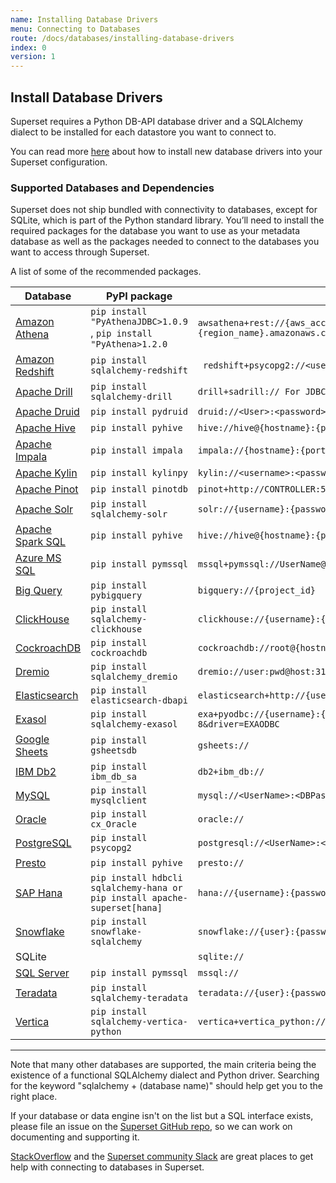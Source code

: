 ```yaml
---
name: Installing Database Drivers
menu: Connecting to Databases
route: /docs/databases/installing-database-drivers
index: 0
version: 1
---
```


## Install Database Drivers

Superset requires a Python DB-API database driver and a SQLAlchemy dialect to be installed for each datastore you want to connect to.

You can read more [here](/docs/databases/dockeradddrivers) about how to install new database drivers into your Superset configuration.

### Supported Databases and Dependencies

Superset does not ship bundled with connectivity to databases, except for SQLite, which is part of the Python standard library. You’ll need to install the required packages for the database you want to use as your metadata database as well as the packages needed to connect to the databases you want to access through Superset.

A list of some of the recommended packages.

| Database | PyPI package | Connection String  |
| --- | --- | --- |
|[Amazon Athena](/docs/databases/athena)|```pip install "PyAthenaJDBC>1.0.9``` , ```pip install "PyAthena>1.2.0``` | ```awsathena+rest://{aws_access_key_id}:{aws_secret_access_key}@athena.{region_name}.amazonaws.com/{ ```|
|[Amazon Redshift](/docs/databases/redshift)|```pip install sqlalchemy-redshift```| ``` redshift+psycopg2://<userName>:<DBPassword>@<AWS End Point>:5439/<Database Name>``` |
|[Apache Drill](/docs/databases/drill)|```pip install sqlalchemy-drill```| ```drill+sadrill:// For JDBC drill+jdbc://``` |
|[Apache Druid](/docs/databases/druid)|```pip install pydruid```| ```druid://<User>:<password>@<Host>:<Port-default-9088>/druid/v2/sql``` |
|[Apache Hive](/docs/databases/hive)|```pip install pyhive```|```hive://hive@{hostname}:{port}/{database}```|
|[Apache Impala](/docs/databases/impala)|```pip install impala```|```impala://{hostname}:{port}/{database}```|
|[Apache Kylin](/docs/databases/kylin)|```pip install kylinpy```|```kylin://<username>:<password>@<hostname>:<port>/<project>?<param1>=<value1>&<param2>=<value2>```|
|[Apache Pinot](/docs/databases/pinot)|```pip install pinotdb```|```pinot+http://CONTROLLER:5436/ query?server=http://CONTROLLER:5983/```|
|[Apache Solr](/docs/databases/solr)|```pip install sqlalchemy-solr```|```solr://{username}:{password}@{hostname}:{port}/{server_path}/{collection}```
|[Apache Spark SQL](/docs/databases/spark)|```pip install pyhive```|```hive://hive@{hostname}:{port}/{database}```
|[Azure MS SQL](/docs/databases/sql-server)|```pip install pymssql``` |```mssql+pymssql://UserName@presetSQL:TestPassword@presetSQL.database.windows.net:1433/TestSchema```
|[Big Query](/docs/databases/bigquery)|```pip install pybigquery```|```bigquery://{project_id}```|
|[ClickHouse](/docs/databases/clickhouse)|```pip install sqlalchemy-clickhouse```|```clickhouse://{username}:{password}@{hostname}:{port}/{database}```|
|[CockroachDB](/docs/databases/cockroachdb)|```pip install cockroachdb```|```cockroachdb://root@{hostname}:{port}/{database}?sslmode=disable```|
|[Dremio](/docs/databases/dremio)|```pip install sqlalchemy_dremio```|```dremio://user:pwd@host:31010/```|
|[Elasticsearch](/docs/databases/elasticsearch)|```pip install elasticsearch-dbapi```|```elasticsearch+http://{user}:{password}@{host}:9200/```|
|[Exasol](/docs/databases/exasol)|```pip install sqlalchemy-exasol```|```exa+pyodbc://{username}:{password}@{hostname}:{port}/my_schema?CONNECTIONLCALL=en_US.UTF-8&driver=EXAODBC```|
|[Google Sheets](/docs/databases/google-sheets)|```pip install gsheetsdb```|```gsheets://```|
|[IBM Db2](/docs/databases/ibm-db2)|```pip install ibm_db_sa```|```db2+ibm_db://```|
|[MySQL](/docs/databases/mysql)|```pip install mysqlclient```|```mysql://<UserName>:<DBPassword>@<Database Host>/<Database Name>```|
|[Oracle](/docs/databases/oracle)|```pip install cx_Oracle```|```oracle://```|
|[PostgreSQL](/docs/databases/postgresql)|```pip install psycopg2```|```postgresql://<UserName>:<DBPassword>@<Database Host>/<Database Name>```|
|[Presto](/docs/databases/presto)|```pip install pyhive```|```presto://```|
|[SAP Hana](/docs/databases/hana)|```pip install hdbcli sqlalchemy-hana or pip install apache-superset[hana]```|```hana://{username}:{password}@{host}:{port}```|
|[Snowflake](/docs/databases/snowflake)|```pip install snowflake-sqlalchemy```|```snowflake://{user}:{password}@{account}.{region}/{database}?role={role}&warehouse={warehouse}```|
|SQLite||```sqlite://```|
|[SQL Server](/docs/databases/sql-server)|```pip install pymssql```|```mssql://```|
|[Teradata](/docs/databases/teradata)|```pip install sqlalchemy-teradata```|```teradata://{user}:{password}@{host}```|
|[Vertica](/docs/databases/vertica)|```pip install sqlalchemy-vertica-python```|```vertica+vertica_python://<UserName>:<DBPassword>@<Database Host>/<Database Name>```|

***

Note that many other databases are supported, the main criteria being the existence of a functional
SQLAlchemy dialect and Python driver. Searching for the keyword "sqlalchemy + (database name)"
should help get you to the right place.

If your database or data engine isn't on the list but a SQL interface
exists, please file an issue on the
[Superset GitHub repo](https://github.com/apache/superset/issues), so we can work on documenting and
supporting it.

[StackOverflow](https://stackoverflow.com/questions/tagged/apache-superset+superset) and the
[Superset community Slack](https://join.slack.com/t/apache-superset/shared_invite/zt-l5f5e0av-fyYu8tlfdqbMdz_sPLwUqQ)
are great places to get help with connecting to databases in Superset.
